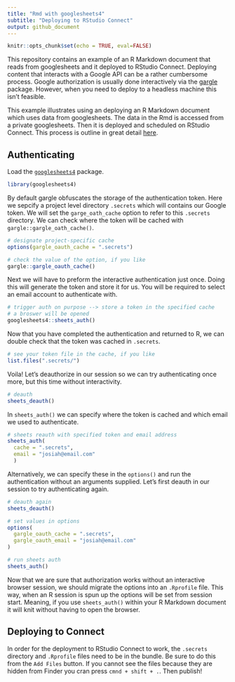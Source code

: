 ```yaml
---
title: "Rmd with googlesheets4"
subtitle: "Deploying to RStudio Connect"
output: github_document
---
```


```r
knitr::opts_chunk$set(echo = TRUE, eval=FALSE)
```


This repository contains an example of an R Markdown document that reads from googlesheets and it deployed to RStudio Connect. Deploying content that interacts with a Google API can be a rather cumbersome process. Google authorization is usually done interactively via the [gargle](https://gargle.r-lib.org/) package. However, when you need to deploy to a headless machine this isn't feasible. 

This example illustrates using an deploying an R Markdown document which uses data from googlesheets. The data in the Rmd is accessed from a private googlesheets. Then it is deployed and scheduled on RStudio Connect. This process is outline in great detail [here](https://gargle.r-lib.org/articles/non-interactive-auth.html#sidebar-1-deployment).

## Authenticating 

Load the [`googlesheets4`](https://googlesheets4.tidyverse.org/) package. 

```r
library(googlesheets4)
```

By default gargle obfuscates the storage of the authentication token. Here we sepcify a project level directory `.secrets` which will contains our Google token. We will set the `garge_oath_cache` option to refer to this `.secrets` directory. We can check where the token will be cached with `gargle::gargle_oath_cache()`.


```r
# designate project-specific cache
options(gargle_oauth_cache = ".secrets")

# check the value of the option, if you like
gargle::gargle_oauth_cache()
```

Next we will have to preform the interactive authentication just once. Doing this will generate the token and store it for us. You will be required to select an email account to authenticate with. 

```r
# trigger auth on purpose --> store a token in the specified cache
# a broswer will be opened
googlesheets4::sheets_auth()
```

Now that you have completed the authentication and returned to R, we can double check that the token was cached in `.secrets`.

```r
# see your token file in the cache, if you like
list.files(".secrets/")
```

Voila! Let's deauthorize in our session so we can try authenticating once more, but this time without interactivity. 

```r
# deauth
sheets_deauth()
```

In `sheets_auth()` we can specify where the token is cached and which email we used to authenticate.

```r
# sheets reauth with specified token and email address
sheets_auth(
  cache = ".secrets",
  email = "josiah@email.com"
  )
```


Alternatively, we can specify these in the `options()` and run the authentication without an arguments supplied. Let's first deauth in our session to try authenticating again.

```r
# deauth again
sheets_deauth()

# set values in options
options(
  gargle_oauth_cache = ".secrets",
  gargle_oauth_email = "josiah@email.com"
)

# run sheets auth
sheets_auth()
```

Now that we are sure that authorization works without an interactive browser session, we should migrate the options into an `.Rprofile` file. This way, when an R session is spun up the options will be set from session start. Meaning, if you use `sheets_auth()` within your R Markdown document it will knit without having to open the browser.

## Deploying to Connect

In order for the deployment to RStudio Connect to work, the `.secrets` directory and `.Rprofile` files need to be in the bundle. Be sure to do this from the `Add Files` button. If you cannot see the files because they are hidden from Finder you cran press `cmnd + shift + .`. Then publish!


